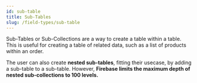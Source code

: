 ```yaml
---
id: sub-table
title: Sub-Tables
slug: /field-types/sub-table
---
```



Sub-Tables or Sub-Collections are a way to create a table within a table. This is useful for creating a table of related data, such as a list of products within an order.

The user can also create **nested sub-tables**, fitting their usecase, by adding a sub-table to a sub-table. However, **Firebase limits the maximum depth of nested sub-collections to 100 levels.**

